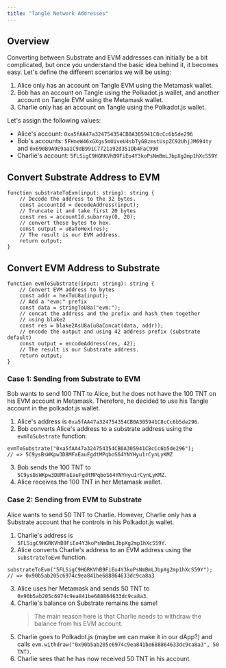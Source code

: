 ```yaml
---
title: "Tangle Network Addresses"
---
```


## Overview

Converting between Substrate and EVM addresses can initially be a bit complicated, but once you understand the basic idea behind it, it becomes easy. Let's define the different scenarios we will be using:

1. Alice only has an account on Tangle EVM using the Metamask wallet.
2. Bob has an account on Tangle using the Polkadot.js wallet, and another account on Tangle EVM using the Metamask wallet.
3. Charlie only has an account on Tangle using the Polkadot.js wallet.

Let's assign the following values:

- Alice's account: `0xa5fAA47a324754354CB0A305941C8cCc6b5de296`
- Bob's accounts: `5FHneW46xGXgs5mUiveU4sbTyGBzmstUspZC92UhjJM694ty` and `0x690B9A9E9aa1C9dB991C7721a92d351Db4FaC990`
- Charlie's account: `5FLSigC9HGRKVhB9FiEo4Y3koPsNmBmLJbpXg2mp1hXcS59Y`

## Convert Substrate Address to EVM

```tsx
function substrateToEvm(input: string): string {
	// Decode the address to the 32 bytes.
	const accountId = decodeAddress(input);
	// Truncate it and take first 20 bytes
	const res = accountId.subarray(0, 20);
	// convert these bytes to hex.
	const output = u8aToHex(res);
	// The result is our EVM address.
	return output;
}
```

## Convert EVM Address to Substrate

```tsx
function evmToSubstrate(input: string): string {
	// Convert EVM address to bytes
	const addr = hexToU8a(input);
	// Add a "evm:" prefix
	const data = stringToU8a("evm:");
	// concat the address and the prefix and hash them together
	// using blake2
	const res = blake2AsU8a(u8aConcat(data, addr));
	// encode the output and using 42 address prefix (substrate default)
	const output = encodeAddress(res, 42);
	// The result is our Substrate address.
	return output;
}
```

### Case 1: Sending from Substrate to EVM

Bob wants to send 100 TNT to Alice, but he does not have the 100 TNT on his EVM account in Metamask. Therefore, he decided to use his Tangle account in the polkadot.js wallet.

1. Alice's address is `0xa5fAA47a324754354CB0A305941C8cCc6b5de296`.
2. Bob converts Alice's address to a substrate address using the `evmToSubstrate` function:

```tsx
evmToSubstrate("0xa5fAA47a324754354CB0A305941C8cCc6b5de296");
// => 5C9ysBsWKpw3D8MFaEauFgdtMPqboS64YNYHyu1rCynLyKMZ
```

3. Bob sends the 100 TNT to `5C9ysBsWKpw3D8MFaEauFgdtMPqboS64YNYHyu1rCynLyKMZ`.
4. Alice receives the 100 TNT in her Metamask wallet.

### Case 2: Sending from EVM to Substrate

Alice wants to send 50 TNT to Charlie. However, Charlie only has a Substrate account that he controls in his Polkadot.js wallet.

1. Charlie's address is `5FLSigC9HGRKVhB9FiEo4Y3koPsNmBmLJbpXg2mp1hXcS59Y`.
2. Alice converts Charlie's address to an EVM address using the `substrateToEvm` function.

```tsx
substrateToEvm("5FLSigC9HGRKVhB9FiEo4Y3koPsNmBmLJbpXg2mp1hXcS59Y");
// => 0x90b5ab205c6974c9ea841be688864633dc9ca8a3
```

3. Alice uses her Metamask and sends 50 TNT to `0x90b5ab205c6974c9ea841be688864633dc9ca8a3`.
4. Charlie's balance on Substrate remains the same!
   > The main reason here is that Charlie needs to withdraw the balance from his EVM account.
5. Charlie goes to Polkadot.js (maybe we can make it in our dApp?) and calls `evm.withdraw("0x90b5ab205c6974c9ea841be688864633dc9ca8a3", 50 TNT)`.
6. Charlie sees that he has now received 50 TNT in his account.
